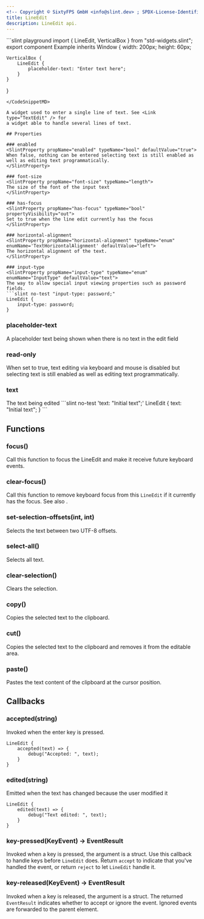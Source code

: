 ```yaml
---
<!-- Copyright © SixtyFPS GmbH <info@slint.dev> ; SPDX-License-Identifier: MIT -->
title: LineEdit
description: LineEdit api.
---
```



<CodeSnippetMD imagePath="/src/assets/generated/std-widgets-lineedit-example.png"  imageWidth="200" imageHeight="200"  imageAlt='lineedit example'>
```slint playground
import { LineEdit, VerticalBox } from "std-widgets.slint";
export component Example inherits Window {
    width: 200px;
    height: 60px;

    VerticalBox {
        LineEdit {
            placeholder-text: "Enter text here";
        }
    }
}
```
</CodeSnippetMD>

A widget used to enter a single line of text. See <Link type="TextEdit" /> for
a widget able to handle several lines of text.

## Properties

### enabled
<SlintProperty propName="enabled" typeName="bool" defaultValue="true">
When false, nothing can be entered selecting text is still enabled as well as editing text programmatically.
</SlintProperty>

### font-size
<SlintProperty propName="font-size" typeName="length">
The size of the font of the input text
</SlintProperty>

### has-focus
<SlintProperty propName="has-focus" typeName="bool" propertyVisibility="out">
Set to true when the line edit currently has the focus
</SlintProperty>

### horizontal-alignment
<SlintProperty propName="horizontal-alignment" typeName="enum" enumName='TextHorizontalAlignment' defaultValue="left">
The horizontal alignment of the text.
</SlintProperty>

### input-type
<SlintProperty propName="input-type" typeName="enum" enumName="InputType" defaultValue="text">
The way to allow special input viewing properties such as password fields.
```slint no-test "input-type: password;"
LineEdit {
    input-type: password;
}
```
</SlintProperty>

### placeholder-text
<SlintProperty propName="placeholder-text" typeName="string">
A placeholder text being shown when there is no text in the edit field
</SlintProperty>

### read-only
<SlintProperty propName="read-only" typeName="bool" defaultValue="false">
When set to true, text editing via keyboard and mouse is disabled but selecting text is still 
enabled as well as editing text programmatically.
</SlintProperty>

### text
<SlintProperty propName="text" typeName="string" defaultValue='""' propertyVisibility="in-out">
The text being edited
```slint no-test 'text: "Initial text";'
LineEdit {
    text: "Initial text";
}
```
</SlintProperty>

## Functions

### focus()
Call this function to focus the LineEdit and make it receive future keyboard events.

### clear-focus()
Call this function to remove keyboard focus from this `LineEdit` if it currently has the focus. See also <Link type="FocusHandling" />.

### set-selection-offsets(int, int)
Selects the text between two UTF-8 offsets.

### select-all()
Selects all text.

### clear-selection()
Clears the selection.

### copy()
Copies the selected text to the clipboard.

### cut()
Copies the selected text to the clipboard and removes it from the editable area.

### paste()
Pastes the text content of the clipboard at the cursor position.

## Callbacks

### accepted(string)
Invoked when the enter key is pressed.

```slint no-test {2-4}
LineEdit {
    accepted(text) => {
        debug("Accepted: ", text);
    }
}
```

### edited(string)
Emitted when the text has changed because the user modified it

```slint no-test {2-4}
LineEdit {
    edited(text) => {
        debug("Text edited: ", text);
    }
}
```

### key-pressed(KeyEvent) -> EventResult
Invoked when a key is pressed, the argument is a <Link type="KeyEvent" /> struct. Use this callback to
handle keys before `LineEdit` does. Return `accept` to indicate that you've handled the event, or return
`reject` to let `LineEdit` handle it.

### key-released(KeyEvent) -> EventResult
Invoked when a key is released, the argument is a <Link type="KeyEvent" /> struct. The returned `EventResult` 
indicates whether to accept or ignore the event. Ignored events are forwarded to the parent element.
